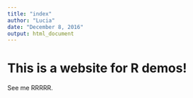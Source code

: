 ```yaml
---
title: "index"
author: "Lucia"
date: "December 8, 2016"
output: html_document
---
```


# This is a website for R demos!

See me RRRRR.
